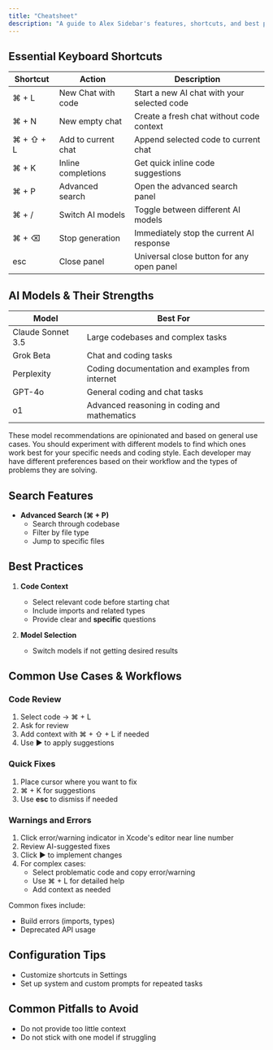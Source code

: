 ```yaml
---
title: "Cheatsheet"
description: "A guide to Alex Sidebar's features, shortcuts, and best practices"
---
```


## Essential Keyboard Shortcuts
| Shortcut | Action | Description |
|----------|--------|-------------|
| ⌘ + L | New Chat with code | Start a new AI chat with your selected code |
| ⌘ + N | New empty chat | Create a fresh chat without code context |
| ⌘ + ⇧ + L | Add to current chat | Append selected code to current chat |
| ⌘ + K | Inline completions | Get quick inline code suggestions |
| ⌘ + P | Advanced search | Open the advanced search panel |
| ⌘ + / | Switch AI models | Toggle between different AI models |
| ⌘ + ⌫ | Stop generation | Immediately stop the current AI response |
| esc | Close panel | Universal close button for any open panel |

## AI Models & Their Strengths
| Model | Best For |
|-------|----------|
| Claude Sonnet 3.5 | Large codebases and complex tasks |
| Grok Beta | Chat and coding tasks |
| Perplexity | Coding documentation and examples from internet |
| GPT-4o | General coding and chat tasks |
| o1 | Advanced reasoning in coding and mathematics |

<Note>
  These model recommendations are opinionated and based on general use cases. You should experiment with different models to find which ones work best for your specific needs and coding style. Each developer may have different preferences based on their workflow and the types of problems they are solving.
</Note>

## Search Features
- **Advanced Search (⌘ + P)**
  - Search through codebase
  - Filter by file type
  - Jump to specific files

## Best Practices
1. **Code Context**
   - Select relevant code before starting chat
   - Include imports and related types
   - Provide clear and **specific** questions

2. **Model Selection**
   - Switch models if not getting desired results

## Common Use Cases & Workflows

### Code Review
1. Select code → ⌘ + L
2. Ask for review
3. Add context with ⌘ + ⇧ + L if needed
4. Use ▶️ to apply suggestions

### Quick Fixes
1. Place cursor where you want to fix
2. ⌘ + K for suggestions
3. Use **esc** to dismiss if needed

### Warnings and Errors
1. Click error/warning indicator in Xcode's editor near line number
2. Review AI-suggested fixes
3. Click ▶️ to implement changes
4. For complex cases:
   - Select problematic code and copy error/warning
   - Use ⌘ + L for detailed help
   - Add context as needed

Common fixes include:
- Build errors (imports, types)
- Deprecated API usage

## Configuration Tips
- Customize shortcuts in Settings
- Set up system and custom prompts for repeated tasks

## Common Pitfalls to Avoid
- Do not provide too little context
- Do not stick with one model if struggling